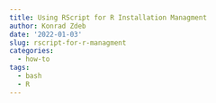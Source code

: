 ```yaml
---
title: Using RScript for R Installation Managment
author: Konrad Zdeb
date: '2022-01-03'
slug: rscript-for-r-managment
categories:
  - how-to
tags:
  - bash
  - R
---
```


